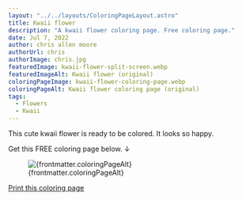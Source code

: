 ```yaml
---
layout: "../../layouts/ColoringPageLayout.astro"
title: Kwaii flower
description: "A kwaii flower coloring page. Free coloring page."
date: Jul 7, 2022
author: chris allen moore
authorUrl: chris
authorImage: chris.jpg
featuredImage: kwaii-flower-split-screen.webp
featuredImageAlt: Kwaii flower (original)
coloringPageImage: kwaii-flower-coloring-page.webp
coloringPageAlt: Kwaii flower coloring page (original)
tags:
  - Flowers
  - Kwaii
---
```


This cute kwaii flower is ready to be colored. It looks so happy.

Get this FREE coloring page below. ↓

<figure class="text-center mt-0">
  <img
    src={`/images/coloring-pages/${frontmatter.coloringPageImage}`}
    alt={frontmatter.coloringPageAlt}
    class="w-full"
  />
  <figcaption class="text-sm">{frontmatter.coloringPageAlt}</figcaption>
</figure>

<div class="text-center">
  <a
    target="_blank"
    href={`/images/coloring-pages/${frontmatter.coloringPageImage}/`}
    class="no-underline bg-paradiso-600 hover:bg-paradiso-700 text-white py-4 px-5 rounded-full leading-normal"
  >
    <span>Print this coloring page</span>
  </a>
</div>
